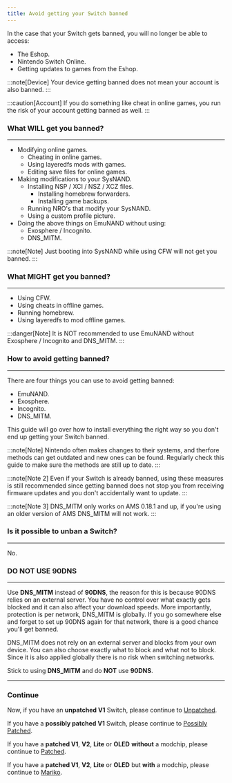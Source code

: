 ```yaml
---
title: Avoid getting your Switch banned
---
```


In the case that your Switch gets banned, you will no longer be able to access:

- The Eshop.
- Nintendo Switch Online.
- Getting updates to games from the Eshop.

:::note[Device]
Your device getting banned does not mean your account is also banned.
:::

:::caution[Account]
If you do something like cheat in online games, you run the risk of your account getting banned as well.
:::

### What WILL get you banned?

---

- Modifying online games.
    - Cheating in online games.
    - Using layeredfs mods with games.
    - Editing save files for online games.
- Making modifications to your SysNAND.
    - Installing NSP / XCI / NSZ / XCZ files.
        - Installing homebrew forwarders.
        - Installing game backups.
    - Running NRO's that modify your SysNAND.
    - Using a custom profile picture.
- Doing the above things on EmuNAND without using:
    - Exosphere / Incognito.
    - DNS_MITM.

:::note[Note]
Just booting into SysNAND while using CFW will not get you banned.
:::

### What MIGHT get you banned?

---

- Using CFW.
- Using cheats in offline games.
- Running homebrew.
- Using layeredfs to mod offline games.

:::danger[Note]
It is NOT recommended to use EmuNAND without Exosphere / Incognito and DNS_MITM.
:::

### How to avoid getting banned?

---

There are four things you can use to avoid getting banned:

- EmuNAND.
- Exosphere.
- Incognito.
- DNS_MITM.

This guide will go over how to install everything the right way so you don't end up getting your Switch banned.

:::note[Note]
Nintendo often makes changes to their systems, and therfore methods can get outdated and new ones can be found. Regularly check this guide to make sure the methods are still up to date.
:::

:::note[Note 2]
Even if your Switch is already banned, using these measures is still recommended since getting banned does not stop you from receiving firmware updates and you don't accidentally want to update.
:::

:::note[Note 3]
DNS_MITM only works on AMS 0.18.1 and up, if you're using an older version of AMS DNS_MITM will not work.
:::

### Is it possible to unban a Switch?

---

No.

### DO NOT USE 90DNS

---

Use **DNS_MITM** instead of **90DNS**, the reason for this is because 90DNS relies on an external server. You have no control over what exactly gets blocked and it can also affect your download speeds.
More importantly, protection is per network, DNS_MITM is globally. If you go somewhere else and forget to set up 90DNS again for that network, there is a good chance you'll get banned.

DNS_MITM does not rely on an external server and blocks from your own device. You can also choose exactly what to block and what not to block. Since it is also applied globally there is no risk when switching networks.

Stick to using **DNS_MITM** and do **NOT** use **90DNS**.

---

### Continue

Now, if you have an **unpatched V1** Switch, please continue to [Unpatched](/homebrewing/unpatched).

If you have a **possibly patched V1** Switch, please continue to [Possibly Patched](/homebrewing/possibly-patched).

If you have a **patched V1**, **V2**, **Lite** or **OLED** **without** a modchip, please continue to [Patched](/homebrewing/patched).

If you have a **patched V1**, **V2**, **Lite** or **OLED** but **with** a modchip, please continue to [Mariko](/homebrewing/mariko).
